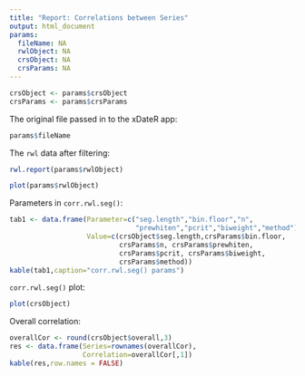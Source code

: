 ```yaml
---
title: "Report: Correlations between Series"
output: html_document
params:
  fileName: NA
  rwlObject: NA
  crsObject: NA
  crsParams: NA
---
```


```r
crsObject <- params$crsObject
crsParams <- params$crsParams
```

The original file passed in to the xDateR app:
```r
params$fileName
```

The `rwl` data after filtering:

```r
rwl.report(params$rwlObject)
```

```r
plot(params$rwlObject)
```


Parameters in `corr.rwl.seg()`:

```r
tab1 <- data.frame(Parameter=c("seg.length","bin.floor","n",
                               "prewhiten","pcrit","biweight","method"),
                   Value=c(crsObject$seg.length,crsParams$bin.floor,
                           crsParams$n, crsParams$prewhiten, 
                           crsParams$pcrit, crsParams$biweight,
                           crsParams$method))
kable(tab1,caption="corr.rwl.seg() params")
```


`corr.rwl.seg()` plot:

```r
plot(crsObject)
```

Overall correlation:

```r
overallCor <- round(crsObject$overall,3)
res <- data.frame(Series=rownames(overallCor),
                  Correlation=overallCor[,1])
kable(res,row.names = FALSE)
```



